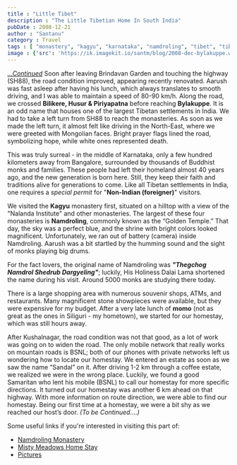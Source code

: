 ```yaml
---
title : "Little Tibet"
description : "The Little Tibetian Home In South India"
pubDate : 2008-12-21
author : "Santanu"
category : Travel
tags : [ "monastery", "kagyu", "karnataka", "namdroling", "tibet", "tibetan settlements", "kushalnagar", "bylakuppe", "golden temple","road trip"]
image : {'src': 'https://ik.imagekit.io/santm/blog/2008-dec-bylakuppe.webp', 'alt': 'Namdroling monastery'}
---
```

*[...Continued](/blog/2008-12-20-road-trip-to-mysore)* Soon after leaving Brindavan Garden and touching the highway (SH88), the road condition improved, appearing recently renovated. Aarush was fast asleep after having his lunch, which always translates to smooth driving, and I was able to maintain a speed of 80-90 km/h. Along the road, we crossed **Bilikere, Husur & Piriyapatna** before reaching **Bylakuppe**. It is an odd name that houses one of the largest Tibetan settlements in India. We had to take a left turn from SH88 to reach the monasteries. As soon as we made the left turn, it almost felt like driving in the North-East, where we were greeted with Mongolian faces. Bright prayer flags lined the road, symbolizing hope, while white ones represented death.

This was truly surreal - in the middle of Karnataka, only a few hundred kilometers away from Bangalore, surrounded by thousands of Buddhist monks and families. These people had left their homeland almost 40 years ago, and the new generation is born here. Still, they keep their faith and traditions alive for generations to come. Like all Tibetan settlements in India, one requires a *special permit* for "**Non-Indian (foreigner)**" visitors.

We visited the **Kagyu** monastery first, situated on a hilltop with a view of the "Nalanda Institute" and other monasteries. The largest of these four monasteries is **Namdroling**, commonly known as the “Golden Temple.” That day, the sky was a perfect blue, and the shrine with bright colors looked magnificent. Unfortunately, we ran out of battery (camera) inside Namdroling. Aarush was a bit startled by the humming sound and the sight of monks playing big drums.

For the fact lovers, the original name of Namdroling was ***"Thegchog Namdrol Shedrub Dargyeling"***; luckily, His Holiness Dalai Lama shortened the name during his visit. Around 5000 monks are studying there today.

There is a large shopping area with numerous souvenir shops, ATMs, and restaurants. Many magnificent stone showpieces were available, but they were expensive for my budget. After a very late lunch of **momo** (not as great as the ones in Siliguri - my hometown), we started for our homestay, which was still hours away.

After Kushalnagar, the road condition was not that good, as a lot of work was going on to widen the road. The only mobile network that really works on mountain roads is BSNL; both of our phones with private networks left us wondering how to locate our homestay. We entered an estate as soon as we saw the name “Sandal” on it. After driving 1-2 km through a coffee estate, we realized we were in the wrong place. Luckily, we found a good Samaritan who lent his mobile (BSNL) to call our homestay for more specific directions. It turned out our homestay was another 6 km ahead on that highway. With more information on route direction, we were able to find our homestay. Being our first time at a homestay, we were a bit shy as we reached our host’s door. *(To be Continued....)*

Some useful links if you're interested in visiting this part of:

- [Namdroling Monastery](http://www.namdroling.org/)
- [Misty Meadows Home Stay](http://www.homestaykodagu.com/home_stay/misty_meadows.htm)
- [Pictures](https://www.flickr.com/photos/santm/albums/72157638402686135)